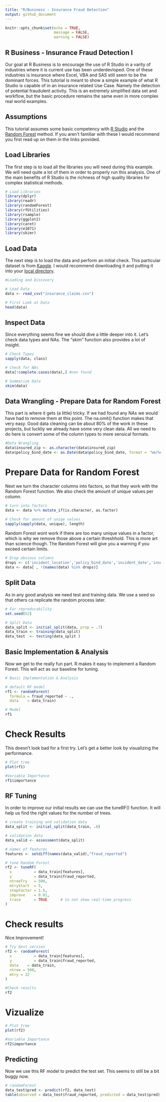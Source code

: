 ```yaml
---
title: "R/Business - Insurance Fraud Detection"
output: github_document
---
```


```r
knitr::opts_chunk$set(echo = TRUE,   
                      message = FALSE,
                      warning = FALSE)
```

## R Business - Insurance Fraud Detection I

Our goal at R Business is to encourage the use of R Studio in a varity of industries where it is current use has been underdevloped. One of these industries is insurance where Excel, VBA and SAS still seem to be the dominant forces. This tutorial is meant to show a simple example of what R Studio is capable of in an insurance related Use Case. Namely the detection of potential fraudulent activity. This is an extremely simplified data set and workflow, but the basic procedure remains the same even in more complex real world examples.

## Assumptions

This tutorial assumes some basic competency with [R Studio](https://rstudio.com/) and the [Random Forest](https://en.wikipedia.org/wiki/Random_forest) method. If you aren't familiar with these I would recommend you first read up on them in the links provided. 

## Load Libraries

The first step is to load all the libraries you will need during this example. We will need quite a lot of them in order to properly run this analysis. One of the main benefits of R Studio is the richness of high quality libraries for complex statistical methods.

```r
# Load Libraries
library(dplyr)
library(readr)
library(randomForest)
library(rfUtilities)
library(rsample)
library(ggplot2)
library(caret)
library(e1071)
library(skimr)
```

## Load Data

The next step is to load the data and perform an initial check. This particular dataset is from [Kaggle](https://www.kaggle.com/buntyshah/auto-insurance-claims-data). I would recommend downloading it and putting it into your [local directory](https://support.rstudio.com/hc/en-us/articles/200711843-Working-Directories-and-Workspaces).

```r
#Loading and Discovery

# Load Data
data <- read_csv("insurance_claims.csv")

# First Look at Data
head(data)
```

## Inspect Data

Since everything seems fine we should dive a little deeper into it. Let's check data types and NAs. The "skim" function also provides a lot of insight.

```r
# Check Types
sapply(data, class)

# Check for NAs 
data[!complete.cases(data),] #non found

# Summarize Data
skim(data)
```

## Data Wrangling - Prepare Data for Random Forest

This part is where it gets (a little) tricky. If we had found any NAs we would have had to remove them at this point. The na.omit() function makes that very easy. Good data cleaning can be about 80% of the work in these projects, but luckliy we already have some very clean data. All we need to do here is convert some of the column types to more sensical formats.

```r
#Data Wrangling
data$insured_zip <- as.character(data$insured_zip)
data$policy_bind_date <- as.Date(data$policy_bind_date, format = '%m/%d/%y')
```

# Prepare Data for Random Forest

Next we turn the character columns into factors, so that they work with the Random Forest function. We also check the amount of unique values per column.

```r
# turn into factors
data <- data %>% mutate_if(is.character, as.factor)

# Check for amount of uniqe values
sapply(sapply(data, unique), length)
```

Random Forest wont work if there are too many unique values in a factor, which is why we remove those above a certain threshhold. This is more art than science though. The Random Forest will give you a warning if you exceed certain limits.

```r
# Drop obvious colimns
drops <- c('incident_location','policy_bind_date','incident_date','insured_occupation','insured_zip', 'policy_number')
data <- data[ , !(names(data) %in% drops)]
```

## Split Data

As in any good analysis we need test and training data. We use a seed so that others ca replicate the random process later.

```r

# For reproducability
set.seed(52)

# Split Data
data_split <- initial_split(data, prop = .7)
data_train <- training(data_split)
data_test  <- testing(data_split )
```

## Basic Implementation & Analysis

Now we get to the really fun part. R makes it easy to implement a Random Forest. This will act as our baseline for tuning.

```r
# Basic Implementation & Analysis

# default RF model
rf1 <- randomForest(
  formula = fraud_reported ~ .,
  data    = data_train)

# Model
rf1
```

# Check Results

This doesn't look bad for a first try. Let's get a better look by visualizing the performance.

```r
# Plot tree
plot(rf1)

#Variable Importance
rf1$importance
```
## RF Tuning

In order to improve our initial results we can use the tuneRF() function. It will help us find the right values for the number of trees.

```r
# create training and validation data 
data_split <- initial_split(data_train, .8)

# validation data
data_valid <- assessment(data_split)

# names of features
features <- setdiff(names(data_valid),"fraud_reported")

# tune Random Forest
rf2 <- tuneRF(
  x          = data_train[features],
  y          = data_train$fraud_reported,
  ntreeTry   = 500,
  mtryStart  = 5,
  stepFactor = 1.5,
  improve    = 0.01,
  trace      = TRUE      # to not show real-time progress 
)
```


# Check results

Nice Improvement!

```r
# Try best version
rf2 <- randomForest(
  x          = data_train[features],
  y          = data_train$fraud_reported,
  data    = data_train,
  ntree = 500,
  mtry = 22
)

#Check results
rf2
```

# Vizualize 

```r
# Plot tree
plot(rf2)

#Variable Importance
rf2$importance
```

## Predicting

Now we use this RF model to predict the test set. This seems to still be a bit buggy now.

```r
# randomForest
data_test$pred <- predict(rf2, data_test)
table(observed = data_test$fraud_reported, predicted = data_test$pred)
```

